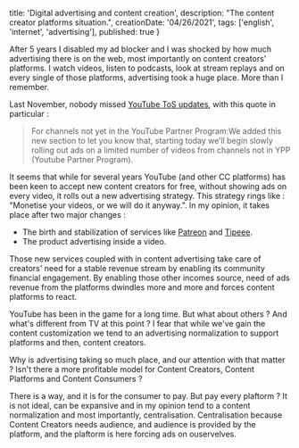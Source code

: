 
  title: 'Digital advertising and content creation',
  description: "The content creator platforms situation.",
  creationDate: '04/26/2021',
  tags: ['english', 'internet', 'advertising'],
  published: true
}

<BlogPostLayout meta={meta}>
  After 5 years I disabled my ad blocker and I was shocked by how much advertising there is on the web, most importantly on content creators' platforms. I watch videos, listen to podcasts, look at stream replays and on every single of those platforms, advertising took a huge place. More than I remember.

  Last November, nobody missed [YouTube ToS updates](https://support.google.com/youtube/thread/83733719?hl=en&msgid=83733719), with this quote in particular :

  > For channels not yet in the YouTube Partner Program:We added this new section to let you know that, starting today we’ll begin slowly rolling out ads on a limited number of videos from channels not in YPP (Youtube Partner Program).

  It seems that while for several years YouTube (and other CC platforms) has been keen to accept new content creators for free, without showing ads on every video, it rolls out a new advertising strategy. This strategy rings like : "Monetise your videos, or we will do it anyway.". In my opinion, it takes place after two major changes :

  - The birth and stabilization of services like [Patreon](https://www.patreon.com/) and [Tipeee](https://en.tipeee.com/).
  - The product advertising inside a video.

  Those new services coupled with in content advertising take care of creators' need for a stable revenue stream by enabling its community financial engagement. By enabling those other incomes source, need of ads revenue from the platforms dwindles more and more and forces content platforms to react.

  YouTube has been in the game for a long time. But what about others ? And what's different from TV at this point ? I fear that while we've gain the content customization we tend to an advertising normalization to support platforms and then, content creators.

  Why is advertising taking so much place, and our attention with that matter ? Isn't there a more profitable model for Content Creators, Content Platforms and Content Consumers ?

  There is a way, and it is for the consumer to pay. But pay every plaftorm ? It is not ideal, can be expansive and in my opinion tend to a content normalization and most importantly, centralisation. Centralisation because Content Creators needs audience, and audience is provided by the platform, and the plaftorm is here forcing ads on ouservelves.
</BlogPostLayout>